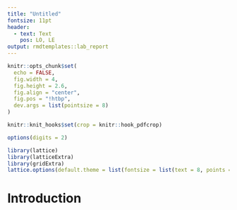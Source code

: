 ```yaml
---
title: "Untitled"
fontsize: 11pt
header:
  - text: Text
    pos: LO, LE
output: rmdtemplates::lab_report
---
```


```r
knitr::opts_chunk$set(
  echo = FALSE,
  fig.width = 4,
  fig.height = 2.6,
  fig.align = "center",
  fig.pos = "!htbp",
  dev.args = list(pointsize = 8)
)

knitr::knit_hooks$set(crop = knitr::hook_pdfcrop)

options(digits = 2)

library(lattice)
library(latticeExtra)
library(gridExtra)
lattice.options(default.theme = list(fontsize = list(text = 8, points = 4)))
```

# Introduction
